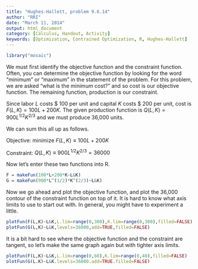 ```yaml
---
title: "Hughes-Hallett, problem 9.6.14"
author: "RRI"
date: "March 11, 2014"
output: html_document 
category: [Calculus, Handout, Activity]
keywords: [Optimization, Contrained Optimization, R, Hughes-Hallett]  
---
```


```r
library("mosaic")
```

We must first identify the objective function and the constraint function. Often, you can determine the objective function by looking for the word "minimum" or "maximum" in the statement of the problem. For this problem, we are asked "what is the minimum cost?" and so cost is our objective function. The remaining function, production is our constraint.

Since labor $L$ costs $ 100 per unit and capital $K$ costs $ 200 per unit, cost is $F(L,K)=100L+200K$. The given production function is $Q(L,K)=900L^{1/2}K^{2/3}$ and we must produce 36,000 units.

We can sum this all up as follows.

Objective: minimize $F(L,K) \equiv 100L+200K$

Constraint: $Q(L,K) \equiv 900L^{1/2}K^{2/3} = 36000$

Now let's enter these two functions into R.

```r
F = makeFun(100*L+200*K~L&K)
G = makeFun(900*L^(1/2)*K^(2/3)~L&K)
```

Now we go ahead and plot the objective function, and plot the 36,000 contour of the constraint function on top of it. It is hard to know what axis limits to use to start out with. In general, you might have to experiment a little.

```r
plotFun(F(L,K)~L&K,L.lim=range(0,300),K.lim=range(0,300),filled=FALSE)
plotFun(G(L,K)~L&K,levels=36000,add=TRUE,filled=FALSE)
```

It is a bit hard to see where the objective function and the constraint are tangent, so let's make the same graph again but with tighter axis limits.

```r
plotFun(F(L,K)~L&K,L.lim=range(0,60),K.lim=range(0,40),filled=FALSE)
plotFun(G(L,K)~L&K,levels=36000,add=TRUE,filled=FALSE)
```

That's better! The constraint curve, labeled 36000, appears to be tangent to a level of price that's between 5000 and 10000. Estimating from the graph, it appears to be around 7000. Let's add this level of the objective function on to the graph to see if it is indeed tangent to the constraint. The original two commands are included again for convenience.

```r
plotFun(F(L,K)~L&K,L.lim=range(0,60),K.lim=range(0,40),filled=FALSE)
plotFun(G(L,K)~L&K,levels=36000,add=TRUE,filled=FALSE)
plotFun(F(L,K)~L&K,levels=7000,add=TRUE,filled=FALSE)
```

It's not perfectly tangent, but it is pretty darn close, and good enough for an estimate. So let's recap what we have found. Reading off the graph, we should choose approximately $L=30$, $K=20$ to achieve the lowest cost given that we must produce 36,000 units. That cost, again reading off the graph, is about $7,000.

Now we can estimate the Lagrange multipler. To do this, we have to repeat the entire process but changing the constraint. The Lagrange multiplier tells the change in the optimum value (in this case, minimal cost) per unit change in the constraint (in this case, the requirement to make one additional unit). However, if we were to plot the constraint curve at a level of 37,001, it would be almost indistinguishable from the original on the graph. Thus, I will change by a full thousand, and much as we can estimate a derivative from rough data, we can do the same here.

```r
plotFun(F(L,K)~L&K,L.lim=range(20,40),K.lim=range(15,25),filled=FALSE)
plotFun(G(L,K)~L&K,levels=37000,add=TRUE,filled=FALSE)
plotFun(F(L,K)~L&K,levels=7100,add=TRUE,filled=FALSE)
```

Here, I guessed that the constraint would be tangent to a cost level of $7100, and the picture confirms this. Also, I zoomed in (even tighter axis bounds) for this plot so you could see better.

To calculate the Lagrange multiplier, we now put our two calculations together.

$$\lambda = \frac{\text{change in optimum}}{\text{change in constraint}} = \frac{100}{1000} = 0.1\,\frac{\text{dollars}}{\text{unit}}$$

The Lagrange multipler $\lambda$ is a lot like a derivative. The proper interpretation is: if it were required for us to produce an additional unit beyond a level of 36,000, it would cost (at optimum) approximately \$0.10 more.
